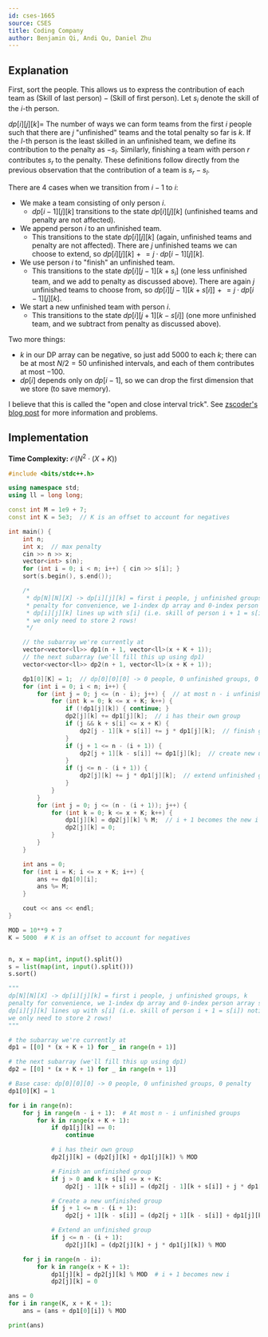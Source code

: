 ```yaml
---
id: cses-1665
source: CSES
title: Coding Company
author: Benjamin Qi, Andi Qu, Daniel Zhu
---
```


## Explanation

First, sort the people. This allows us to express the contribution of each team
as $(\text{Skill of last person}) - (\text{Skill of first person})$. Let $s_i$
denote the skill of the $i$-th person.

$dp[i][j][k] =$ The number of ways we can form teams from the first $i$ people
such that there are $j$ "unfinished" teams and the total penalty so far is $k$. If the $l$-th person is the least skilled in an unfinished team, we define its contribution to the penalty as $-s_l$. Similarly, finishing a team with person $r$ contributes $s_r$ to the penalty. These definitions follow directly from the previous observation that the contribution of a team is $s_r - s_l$.

There are 4 cases when we transition from $i - 1$ to $i$:

- We make a team consisting of only person $i$.
  - $dp[i - 1][j][k]$ transitions to the state $dp[i][j][k]$ (unfinished teams and penalty are not affected).
- We append person $i$ to an unfinished team.
  - This transitions to the state $dp[i][j][k]$ (again, unfinished teams and penalty are not affected). There are $j$ unfinished teams we can choose to extend, so $dp[i][j][k] \mathrel{+}= j \cdot dp[i - 1][j][k]$.
- We use person $i$ to "finish" an unfinished team.
  - This transitions to the state $dp[i][j - 1][k + s_i]$ (one less unfinished team, and we add to penalty as discussed above). There are again $j$ unfinished teams to choose from, so $dp[i][j - 1][k + s[i]] \mathrel{+}= j \cdot dp[i - 1][j][k]$.
- We start a new unfinished team with person $i$.
  - This transitions to the state $dp[i][j + 1][k - s[i]]$ (one more unfinished team, and we subtract from penalty as discussed above).

Two more things:

- $k$ in our DP array can be negative, so just add 5000 to each $k$; there can be at most $N/2 = 50$ unfinished intervals, and each of them contributes at most $-100$.
- $dp[i]$ depends only on $dp[i - 1]$, so we can drop the first dimension that
  we store (to save memory).

I believe that this is called the "open and close interval trick". See
[zscoder's blog post](https://codeforces.com/blog/entry/47764) for more
information and problems.

## Implementation

**Time Complexity:** $\mathcal{O}(N^2 \cdot (X + K))$

<LanguageSection>
<CPPSection>

```cpp
#include <bits/stdc++.h>

using namespace std;
using ll = long long;

const int M = 1e9 + 7;
const int K = 5e3;  // K is an offset to account for negatives

int main() {
	int n;
	int x;  // max penalty
	cin >> n >> x;
	vector<int> s(n);
	for (int i = 0; i < n; i++) { cin >> s[i]; }
	sort(s.begin(), s.end());

	/*
	 * dp[N][N][X] -> dp[i][j][k] = first i people, j unfinished groups, k
	 * penalty for convenience, we 1-index dp array and 0-index person array so
	 * dp[i][j][k] lines up with s[i] (i.e. skill of person i + 1 = s[i]) notice
	 * we only need to store 2 rows!
	 */

	// the subarray we're currently at
	vector<vector<ll>> dp1(n + 1, vector<ll>(x + K + 1));
	// the next subarray (we'll fill this up using dp1)
	vector<vector<ll>> dp2(n + 1, vector<ll>(x + K + 1));

	dp1[0][K] = 1;  // dp[0][0][0] -> 0 people, 0 unfinished groups, 0 penalty
	for (int i = 0; i < n; i++) {
		for (int j = 0; j <= (n - i); j++) {  // at most n - i unfinished groups
			for (int k = 0; k <= x + K; k++) {
				if (!dp1[j][k]) { continue; }
				dp2[j][k] += dp1[j][k];  // i has their own group
				if (j && k + s[i] <= x + K) {
					dp2[j - 1][k + s[i]] += j * dp1[j][k];  // finish group
				}
				if (j + 1 <= n - (i + 1)) {
					dp2[j + 1][k - s[i]] += dp1[j][k];  // create new unfinished group
				}
				if (j <= n - (i + 1)) {
					dp2[j][k] += j * dp1[j][k];  // extend unfinished group
				}
			}
		}
		for (int j = 0; j <= (n - (i + 1)); j++) {
			for (int k = 0; k <= x + K; k++) {
				dp1[j][k] = dp2[j][k] % M;  // i + 1 becomes the new i
				dp2[j][k] = 0;
			}
		}
	}

	int ans = 0;
	for (int i = K; i <= x + K; i++) {
		ans += dp1[0][i];
		ans %= M;
	}

	cout << ans << endl;
}
```

</CPPSection>
<PySection>

```py
MOD = 10**9 + 7
K = 5000  # K is an offset to account for negatives


n, x = map(int, input().split())
s = list(map(int, input().split()))
s.sort()

"""
dp[N][N][X] -> dp[i][j][k] = first i people, j unfinished groups, k
penalty for convenience, we 1-index dp array and 0-index person array so
dp[i][j][k] lines up with s[i] (i.e. skill of person i + 1 = s[i]) notice
we only need to store 2 rows!
"""

# the subarray we're currently at
dp1 = [[0] * (x + K + 1) for _ in range(n + 1)]

# the next subarray (we'll fill this up using dp1)
dp2 = [[0] * (x + K + 1) for _ in range(n + 1)]

# Base case: dp[0][0][0] -> 0 people, 0 unfinished groups, 0 penalty
dp1[0][K] = 1

for i in range(n):
	for j in range(n - i + 1):  # At most n - i unfinished groups
		for k in range(x + K + 1):
			if dp1[j][k] == 0:
				continue

			# i has their own group
			dp2[j][k] = (dp2[j][k] + dp1[j][k]) % MOD

			# Finish an unfinished group
			if j > 0 and k + s[i] <= x + K:
				dp2[j - 1][k + s[i]] = (dp2[j - 1][k + s[i]] + j * dp1[j][k]) % MOD

			# Create a new unfinished group
			if j + 1 <= n - (i + 1):
				dp2[j + 1][k - s[i]] = (dp2[j + 1][k - s[i]] + dp1[j][k]) % MOD

			# Extend an unfinished group
			if j <= n - (i + 1):
				dp2[j][k] = (dp2[j][k] + j * dp1[j][k]) % MOD

	for j in range(n - i):
		for k in range(x + K + 1):
			dp1[j][k] = dp2[j][k] % MOD  # i + 1 becomes new i
			dp2[j][k] = 0

ans = 0
for i in range(K, x + K + 1):
	ans = (ans + dp1[0][i]) % MOD

print(ans)
```

</PySection>
</LanguageSection>
